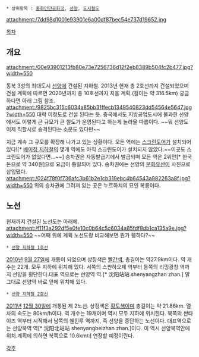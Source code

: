  * 상위항목 : [[중화인민공화국]], [[선양]], [[도시철도]]

{{{+1 沈阳地铁 / Shenyang Metro }}}

attachment:/7dd98d1001e93901e6a00df87bec54e737d19652.jpg

[[목차]]

== 개요 ==
attachment:/00e93901213fb80e73e7256736d12f2eb8389b504fc2b477.jpg?width=550

동북 3성의 최대도시 [[선양]]에 건설된 지하철. 2013년 현재 총 2호선까지 건설되었으며 건설 계획에 따르면 2020년까지 총 10호선까지 지을 계획.(길이는 약 316.5km) 궁금하다면 아래 그림 참조.
attachment:/9825bc315c6034a85bb31ffecb1349540823dd54564e5647.jpg?width=550
대략 이정도로 건설 된다는 듯. 중국에서도 지방공업도시에 불과한 선양에서도 이렇게 큰 규모가 큰 철도가 운영된다고 하는게 놀라울 따름이다. ~~뭐 선양도 이제 직할시로 승격된다는 소문도 있다만~~

지금 계속 그 규모를 확장해 나가고 있는 상황이다. 모든 역에는 [[스크린도어]]가 설치되어 있다![* [[베이징 지하철]]의 몇개 역에도 아직 스크린도어가 설치되지 않았다.~~이곳도 스크린도어가 없었다면...~~] 승차권은 자동발급기에서 발급되며 모든 역은 2위안[* 한국돈으로 약 340원]으로 요금이 통일되어 있다. 승차권에는 선양의 [[문화유산]]이 사진으로 삽입됐다.
attachment:/024f78f0f736afc3b61b2e1cb319ebc4b64543a982263a8f.jpg?width=550
위의 승차권에 그려져 있는 곳은 누르하치의 묘인 복릉이다.

== 노선 ==
현재까지 건설된 노선도는 아래에.
attachment:/f11f3a292df5e0fe10c0b64c5c6034a85fdf8db1ca135a9e.jpg?width=550
~~어째 위에 계획 노선도랑 비교해보면 뭔가 휑하다?~~
 * [[선양 지하철 1호선]]
[[2010년]] [[9월 27일]]에 개통이 되었으며 상징색은 [[빨간색]], 총길이는 약27.9km이다. 역 개수는 22개. 모두 지하에 위치해 있다. 서쪽의 스싼하오제 역부터 동쪽의 리밍광창 역까지 선양을 횡단한다.대표 역으로는 선양역 역.[* 沈阳站站.shenyangzhan zhan.] 말그대로 선양역 바로 앞에 위치해 있다.
 * [[선양 지하철 2호선]]
[[2011년]] [[12월 30일]]에 개통된 제 2노선. 상징색은 [[황토색]]이며 총길이는 약 21.86km. 열차의 속도는 80km/h이다. 역 개수는 19개이며 역시 모두 지하에 위치한다. 북쪽의 싼타이즈 역부터 시작해서 남쪽의 췐윈루 역까지, 즉 선양을 종단하는 노선이다. 대표역으로는 선양북역 역[* 沈阳北站站 shenyangbeizhan zhan.]이다. 이 역시 선양북역안에 위치.계획에 의하면 북쪽으로 10.6km더 연장할 예정이란다.

[[각주]]
